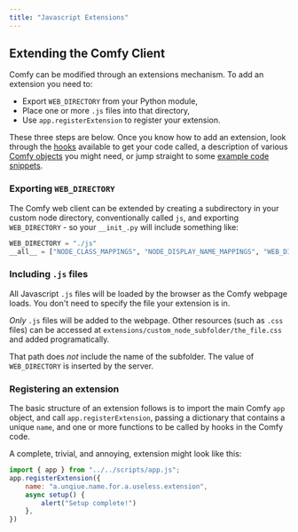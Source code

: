 ```yaml
---
title: "Javascript Extensions"
---
```


## Extending the Comfy Client

Comfy can be modified through an extensions mechanism. To add an extension you need to:

- Export `WEB_DIRECTORY` from your Python module, 
- Place one or more `.js` files into that directory,
- Use `app.registerExtension` to register your extension.

These three steps are below. Once you know how to add an extension, look 
through the [hooks](javacript_hooks) available to get your code called, 
a description of various [Comfy objects](javascript_objects_and_hijacking) you might need,
or jump straight to some [example code snippets](javascript_examples).

### Exporting `WEB_DIRECTORY`

The Comfy web client can be extended by creating a subdirectory in your custom node directory, conventionally called `js`, and
exporting `WEB_DIRECTORY` - so your `__init_.py` will include something like:
```python
WEB_DIRECTORY = "./js"
__all__ = ["NODE_CLASS_MAPPINGS", "NODE_DISPLAY_NAME_MAPPINGS", "WEB_DIRECTORY"]
```

### Including `.js` files

<Tip>All Javascript `.js` files will be loaded by the browser as the Comfy webpage loads. You don't need to specify the file 
your extension is in.</Tip>

_Only_ `.js` files will be added to the webpage. Other resources (such as `.css` files) can be accessed
at `extensions/custom_node_subfolder/the_file.css` and added programatically.

<Warning>That path does _not_ include the name of the subfolder. The value of `WEB_DIRECTORY` is inserted by the server.</Warning>

### Registering an extension

The basic structure of an extension follows is to import the main Comfy `app` object, and call `app.registerExtension`, 
passing a dictionary that contains a unique `name`, 
and one or more functions to be called by hooks in the Comfy code.

A complete, trivial, and annoying, extension might look like this:
```Javascript
import { app } from "../../scripts/app.js";
app.registerExtension({ 
	name: "a.unqiue.name.for.a.useless.extension",
	async setup() { 
		alert("Setup complete!")
	},
})
```

